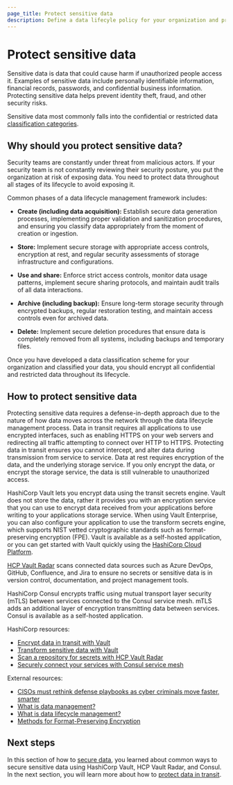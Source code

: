 ```yaml
---
page_title: Protect sensitive data
description: Define a data lifecyle policy for your organization and protect sensitive data.
---
```


# Protect sensitive data 

Sensitive data is data that could cause harm if unauthorized people access it. Examples of sensitive data include personally identifiable information, financial records, passwords, and confidential business information. Protecting sensitive data helps prevent identity theft, fraud, and other security risks.

Sensitive data most commonly falls into the confidential or restricted data [classification categories](/link-to-doc).

## Why should you protect sensitive data?

Security teams are constantly under threat from malicious actors.  If your security team is not constantly reviewing their security posture, you put the organization at risk of exposing data. You need to protect data throughout all stages of its lifecycle to avoid exposing it.

Common phases of a data lifecycle management framework includes:

- **Create (including data acquisition):** Establish secure data generation processes, implementing proper validation and sanitization procedures, and ensuring you classify data appropriately from the moment of creation or ingestion.

- **Store:** Implement secure storage with appropriate access controls, encryption at rest, and regular security assessments of storage infrastructure and configurations.

- **Use and share:** Enforce strict access controls, monitor data usage patterns, implement secure sharing protocols, and maintain audit trails of all data interactions.

- **Archive (including backup):** Ensure long-term storage security through encrypted backups, regular restoration testing, and maintain access controls even for archived data.

- **Delete:** Implement secure deletion procedures that ensure data is completely removed from all systems, including backups and temporary files.

Once you have developed a data classification scheme for your organization and classified your data, you should encrypt all confidential and restricted data throughout its lifecycle.

## How to protect sensitive data

Protecting sensitive data requires a defense-in-depth approach due to the nature of how data moves across the network through the data lifecycle management process. Data in transit requires all applications to use encrypted interfaces, such as enabling HTTPS on your web servers and redirecting all traffic attempting to connect over HTTP to HTTPS. Protecting data in transit ensures you cannot intercept, and alter data during transmission from service to service. Data at rest requires encryption of the data, and the underlying storage service. If you only encrypt the data, or encrypt the storage service, the data is still vulnerable to unauthorized access. 

HashiCorp Vault lets you encrypt data using the transit secrets engine. Vault does not store the data, rather it provides you with an encryption service that you can use to encrypt data received from your applications before writing to your applications storage service. When using Vault Enterprise, you can also configure your application to use the transform secrets engine, which supports NIST vetted cryptographic standards such as format-preserving encryption (FPE). Vault is available as a self-hosted application, or you can get started with Vault quickly using the [HashiCorp Cloud Platform](https://portal.cloud.hashicorp.com/sign-in).

[HCP Vault Radar](https://portal.cloud.hashicorp.com/sign-in) scans connected data sources such as Azure DevOps, GitHub, Confluence, and Jira to ensure no secrets or sensitive data is in version control, documentation, and project management tools.

HashiCorp Consul encrypts traffic using mutual transport layer security (mTLS) between services connected to the Consul service mesh. mTLS adds an additional layer of encryption transmitting data between services. Consul is available as a self-hosted application.

HashiCorp resources:

- [Encrypt data in transit with Vault](/vault/tutorials/encryption-as-a-service/eaas-transit)
- [Transform sensitive data with Vault](/vault/tutorials/encryption-as-a-service/transform)
- [Scan a repository for secrets with HCP Vault Radar](/hcp/tutorials/get-started-hcp-vault-radar/vault-radar-secret-scanning)
- [Securely connect your services with Consul service mesh](/consul/tutorials/get-started-kubernetes/kubernetes-gs-service-mesh?variants=consul-deploy%3Aself-managed)

External resources:

- [CISOs must rethink defense playbooks as cyber criminals move faster, smarter](https://www.csoonline.com/article/4009236/cisos-must-rethink-defense-playbooks-as-cybercriminals-move-faster-smarter.html)
- [What is data management?](https://www.ibm.com/think/topics/data-management)
- [What is data lifecycle management?](https://www.ibm.com/think/topics/data-lifecycle-management)
- [Methods for Format-Preserving Encryption](https://csrc.nist.gov/pubs/sp/800/38/g/r1/2pd)

## Next steps

In this section of how to [secure data](/well-architected-framework/secure-systems/data), you learned about common ways to secure sensitive data using HashiCorp Vault, HCP Vault Radar, and Consul. In the next section, you will learn more about how to [protect data in transit](/well-architected-framework/secure-systems/data/protect-data-in-transit).
